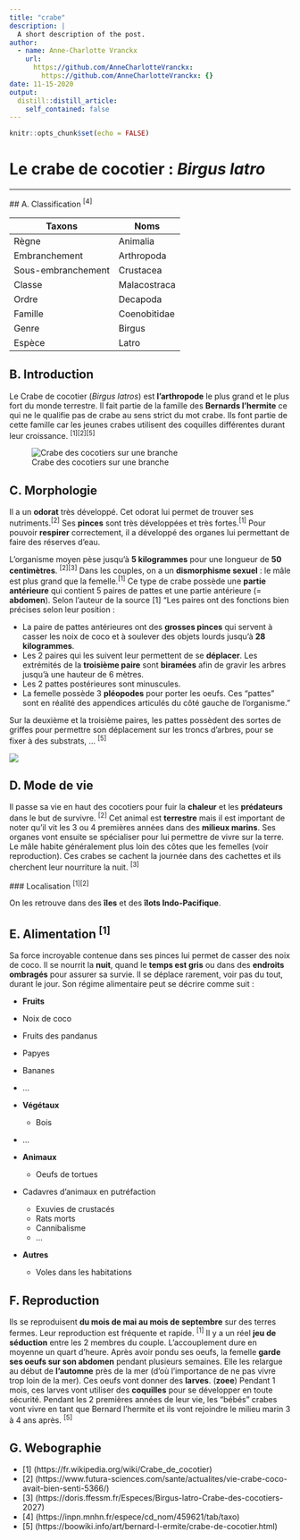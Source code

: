 ```yaml
---
title: "crabe"
description: |
  A short description of the post.
author:
  - name: Anne-Charlotte Vranckx
    url:
      https://github.com/AnneCharlotteVranckx:
        https://github.com/AnneCharlotteVranckx: {}
date: 11-15-2020
output:
  distill::distill_article:
    self_contained: false
---
```


```r
knitr::opts_chunk$set(echo = FALSE)
```

# Le crabe de cocotier : *Birgus latro*

***
  
  ## A. Classification ^[4]^
  
  Taxons | Noms
-------|-------
  Règne | Animalia
Embranchement | Arthropoda
Sous-embranchement | Crustacea
Classe | Malacostraca
Ordre | Decapoda
Famille | Coenobitidae
Genre | Birgus
Espèce | Latro

## B. Introduction

Le Crabe de cocotier (*Birgus latros*) est **l'arthropode** le plus grand et le plus fort du monde terrestre. Il fait partie de la famille des **Bernards l'hermite** ce qui ne le qualifie pas de crabe au sens strict du mot crabe. Ils font partie de cette famille car les jeunes crabes utilisent des coquilles différentes durant leur croissance. ^[1][2][5]^
  
  ![Crabe des cocotiers sur une branche](../images/intro.jpg)

## C. Morphologie

Il a un **odorat** très développé. Cet odorat lui permet de trouver ses nutriments.^[2]^ Ses **pinces** sont très développées et très fortes.^[1]^
  Pour pouvoir **respirer** correctement, il a développé des organes lui permettant de faire des réserves d'eau.

  L'organisme moyen pèse jusqu'à **5 kilogrammes** pour une longueur de **50 centimètres**. ^[2][3]^ Dans les couples, on a un **dismorphisme sexuel** : le mâle est plus grand que la femelle.^[1]^
Ce type de crabe possède une **partie antérieure** qui contient 5 paires de pattes et une partie antérieure (= **abdomen**). Selon l'auteur de la source [1] "Les paires ont des fonctions bien précises selon leur position :

* La paire de pattes antérieures ont des **grosses pinces** qui servent à casser les noix de coco et à soulever des objets lourds jusqu'à **28 kilogrammes**.
* Les 2 paires qui les suivent leur permettent de se **déplacer**. Les extrémités de la **troisième paire** sont **biramées** afin de gravir les arbres jusqu'à une hauteur de 6 mètres.
* Les 2 pattes postérieures sont minuscules.
* La femelle possède 3 **pléopodes** pour porter les oeufs. Ces "pattes" sont en réalité des appendices articulés du côté gauche de l'organisme."

Sur la deuxième et la troisième paires, les pattes possèdent des sortes de griffes pour permettre son déplacement sur les troncs d'arbres, pour se fixer à des substrats, ... ^[5]^

![](../../../a01ga_20m_mardown-AnnCharlotteVranckx/images/morphologie.jpg)

## D. Mode de vie

Il passe sa vie en haut des cocotiers pour fuir la **chaleur** et les **prédateurs** dans le but de survivre. ^[2]^
Cet animal est **terrestre** mais il est important de noter qu'il vit les 3 ou 4 premières années dans des **milieux marins**. Ses organes vont ensuite se spécialiser pour lui permettre de vivre sur la terre.
Le mâle habite généralement plus loin des côtes que les femelles (voir reproduction). Ces crabes se cachent la journée dans des cachettes et ils cherchent leur nourriture la nuit. ^[3]^
  
  
  ### Localisation ^[1][2]^
  
  On les retrouve dans des **îles** et des **îlots Indo-Pacifique**.

## E. Alimentation ^[1]^

Sa force incroyable contenue dans ses pinces lui permet de casser des noix de coco.
Il se nourrit la **nuit**, quand le **temps est gris** ou dans des **endroits ombragés** pour assurer sa survie. Il se déplace rarement, voir pas du tout, durant le jour.
Son régime alimentaire peut se décrire comme suit :
  
  * **Fruits**
  + Noix de coco
+ Fruits des pandanus
+ Papyes
+ Bananes
+ ...

* **Végétaux**
  + Bois
+ ...
* **Animaux**
  + Oeufs de tortues
+ Cadavres d'animaux en putréfaction
  + Exuvies de crustacés
  + Rats morts
  + Cannibalisme
  + ...
* **Autres**
  + Voles dans les habitations


## F. Reproduction

  Ils se reproduisent **du mois de mai au mois de septembre** sur des terres fermes. Leur reproduction est fréquente et rapide. ^[1]^
Il y a un réel **jeu de séduction** entre les 2 membres du couple. L'accouplement dure en moyenne un quart d'heure.
Après avoir pondu ses oeufs, la femelle **garde ses oeufs sur son abdomen** pendant plusieurs semaines. Elle les relargue au début de **l'automne** près de la mer (d'où l'importance de ne pas vivre trop loin de la mer). Ces oeufs vont donner des **larves**. (**zoee**)
Pendant 1 mois, ces larves vont utiliser des **coquilles** pour se développer en toute sécurité. Pendant les 2 premières années de leur vie, les "bébés" crabes vont vivre en tant que Bernard l'hermite et ils vont rejoindre le milieu marin 3 à 4 ans après. ^[5]^


## G. Webographie
* [1] (https://fr.wikipedia.org/wiki/Crabe_de_cocotier)
* [2] (https://www.futura-sciences.com/sante/actualites/vie-crabe-coco-avait-bien-senti-5366/)
* [3] (https://doris.ffessm.fr/Especes/Birgus-latro-Crabe-des-cocotiers-2027)
* [4] (https://inpn.mnhn.fr/espece/cd_nom/459621/tab/taxo)
* [5] (https://boowiki.info/art/bernard-l-ermite/crabe-de-cocotier.html)

